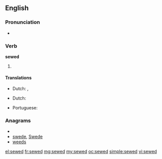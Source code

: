 ==English==

===Pronunciation===
* {{a|US}} {{IPA|/ˈsəʊd/}}

===Verb===
'''sewed'''

# {{past of| to [[sew]]}}

====Translations====
{{trans-top|past tense of sow}}
* Dutch: {{t-|nl|naaide}}, {{t-|nl|naaiden}}
{{trans-mid}}
{{trans-bottom}}
{{trans-top|past tense of sow}}
* Dutch: {{t+|nl|genaaid}}
{{trans-mid}}
* Portuguese: {{t+|pt|cosido}}
{{trans-bottom}}

===Anagrams===
* {{alphagram|deesw}}
* [[swede#English|swede]], [[Swede#English|Swede]]
* [[weeds#English|weeds]]

[[el:sewed]]
[[fr:sewed]]
[[mg:sewed]]
[[my:sewed]]
[[oc:sewed]]
[[simple:sewed]]
[[vi:sewed]]